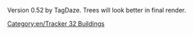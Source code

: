 Version 0.52 by TagDaze. Trees will look better in final render.
[[Category:en/Tracker 32 Buildings]]